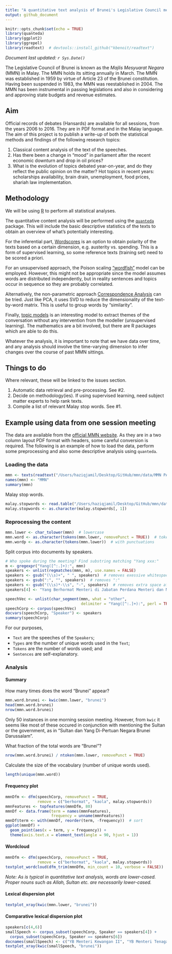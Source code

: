 ```yaml
---
title: "A quantitative text analysis of Brunei's Legislative Council meeting speeches"
output: github_document
---
```


```r
knitr::opts_chunk$set(echo = TRUE)
library(quanteda)
library(ggplot2)
library(ggrepel)
library(readtext)  # devtools::install_github("kbenoit/readtext") 
```

*Document last updated: `r Sys.Date()`*

The Legislative Council of Brunei is known as the *Majlis Mesyuarat Negara* (MMN) in Malay. The MMN holds its sitting annually in March. The MMN was established in 1959 by virtue of Article 23 of the Brunei constitution. Having been suspended in 1983, the MMN was reestablished in 2004. The MMN has been instrumental in passing legislations and also in considering and approving state budgets and revenue estimates. 

## Aim

Official records of debates (Hansards) are available for all sessions, from the years 2006 to 2016. They are in PDF format and in the Malay language. The aim of this project is to publish a write-up of both the statistical methods and findings of the following research topics:

1. Classical content analysis of the text of the speeches.
2. Has there been a change in "mood" in parliament after the recent economic downturn and drop in oil prices?
3. What is the evolution of topics debated year-on-year, and do they reflect the public opinion on the matter? Hot topics in recent years: scholarships availability, brain drain, unemployment, food prices, shariah law implementation.

## Methodology

We will be using [R](https://cran.r-project.org) to perform all statistical analyses.

The quantitative content analysis will be performed using the [`quanteda`](https://github.com/kbenoit/quanteda) package. This will include the basic descriptive statistics of the texts to obtain an overview of what's potentially interesting. 

For the inferential part, [Wordscores](http://faculty.washington.edu/jwilker/559/Laver.pdf) is an option to obtain polarity of the texts based on a certain dimension, e.g. austerity vs. spending. This is a form of supervised learning, so some reference texts (training set) need to be scored a priori.

For an unsupervised approach, the Poison scaling ["wordfish"](https://github.com/conjugateprior/austin/blob/master/vignettes/austin.Rmd) model can be employed. However, this might not be appropriate since the model assumes words are distributed independently, but in reality sentences and topics occur in sequence so they are probably correlated.

Alternatively, the non-parametric approach [Correspondence Analysis](https://en.wikipedia.org/wiki/Correspondence_analysis) can be tried. Just like PCA, it uses SVD to reduce the dimensionality of the text-by-word matrix. This is useful to group words by "similarity".

Finally, [topic models](https://eight2late.wordpress.com/2015/09/29/a-gentle-introduction-to-topic-modeling-using-r/) is an interesting model to extract themes of the conversation without any intervention from the modeller (unsupervised learning). The mathematics are a bit involved, but there are R packages which are able to do this.

Whatever the analysis, it is important to note that we have data over time, and any analysis should involve the time-varying dimension to infer changes over the course of past MMN sittings.

## Things to do

Where relevant, these will be linked to the issues section.

1. Automatic data retrieval and pre-processing. See #2.
2. Decide on methodology(ies). If using supervised learning, need subject matter experts to help rank texts.
3. Compile a list of relevant Malay stop words. See #1.

## Example using data from one session meeting

The data are available from the [official MMN website](http://www.majlis-mesyuarat.gov.bn/JMM%20Site%20Pages/Laporan.aspx). As they are in a two column layout PDF format with headers, some careful conversion is required. The following is an example of how to load the data, perform some preprocessing and also some descriptive analysis using `quanteda`.

### Loading the data

```r
mmn <- texts(readtext("/Users/haziqjamil/Desktop/GitHub/mmn/data/MMN PAGI PADA 22.3.2016 (penutup).txt"))
names(mmn) <- "MMN"
summary(mmn)
```

Malay stop words.

```r
malay.stopwords <- read.table("/Users/haziqjamil/Desktop/GitHub/mmn/data/malay_stopwords.txt", sep = "\n")
malay.stopwords <- as.character(malay.stopwords[, 1])
```

### Reprocessing the content

```r
mmn.lower <- char_tolower(mmn)  # lowercase
mmn.word <- as.character(tokens(mmn.lower, removePunct = TRUE))  # tokenize
mmn.wordp <- as.character(tokens(mmn.lower))  # with punctuations
```

Split corpus into documents by speakers.

```r
# Who spoke during the meeting? Find substring matching "Yang xxx:"
m <- gregexpr("Yang([^:.]+):", mmn)
speakers <- unlist(regmatches(mmn, m), use.names = FALSE)
speakers <- gsub("(\\s)+", " ", speakers)  # removes exessive whitespace
speakers <- gsub(":", "", speakers)  # removes ":"
speakers <- gsub("(\\s)*-\\s", "-", speakers)  # removes extra space after "-"
speakers[4] <- "Yang Berhormat Menteri di Jabatan Perdana Menteri dan Menteri Kewangan II"  # manual intervention...

speechVec <- unlist(char_segment(mmn, what = "other", 
                                 delimiter = "Yang([^:.]+):", perl = TRUE))
speechCorp <- corpus(speechVec)
docvars(speechCorp, "Speaker") <- speakers
summary(speechCorp)
```

For our purposes, 

  - `Text` are the speeches of the `Speakers`;
  - `Types` are the number of unique words used in the `Text`;
  - `Tokens` are the number of words used; and
  - `Sentences` are self-explanatory.

### Analysis

#### Summary

How many times does the word "Brunei" appear?

```r
mmn.word.brunei <- kwic(mmn.lower, "brunei")
head(mmn.word.brunei)
nrow(mmn.word.brunei)
```

Only 50 instances in one morning session meeting. However, from `kwic` it seems like most of these occured in conjunction with mentioning the Sultan or the government, as in "Sultan dan Yang Di-Pertuan Negara Brunei Darussalam".

What fraction of the total words are "Brunei"?

```r
nrow(mmn.word.brunei) / ntoken(mmn.lower, removePunct = TRUE)
```

Calculate the size of the vocabulary (number of unique words used).

```r
length(unique(mmn.word))
```

#### Frequency plot

```r
mmnDfm <- dfm(speechCorp, removePunct = TRUE, 
              remove = c("berhormat", "kaola", malay.stopwords))
mmnFeatures <- topfeatures(mmnDfm, 80)
mmnDf <- data.frame(term = names(mmnFeatures),
                    frequency = unname(mmnFeatures))
mmnDf$term <- with(mmnDf, reorder(term, -frequency))  # sort
ggplot(mmnDf) +
  geom_point(aes(x = term, y = frequency)) +
  theme(axis.text.x = element_text(angle = 90, hjust = 1))
```

#### Wordcloud

```r
mmnDfm <- dfm(speechCorp, removePunct = TRUE, 
              remove = c("berhormat", "kaola", malay.stopwords))
textplot_wordcloud(dfm_trim(mmnDfm, min_count = 10, verbose = FALSE))
```

*Note: As is typical in quantitative text analysis, words are lower-cased. Proper nouns such as Allah, Sultan etc. are necessarily lower-cased.*

#### Lexical dispersion plot

```r
textplot_xray(kwic(mmn.lower, "brunei"))
```

#### Comparative lexical dispersion plot 

```r
speakers[c(4,6)]
smallSpeech <- corpus_subset(speechCorp, Speaker == speakers[4]) +
  corpus_subset(speechCorp, Speaker == speakers[6])
docnames(smallSpeech) <- c("YB Menteri Kewangan II", "YB Menteri Tenaga & Perindustrian")
textplot_xray(kwic(smallSpeech, "brunei")) 
```
